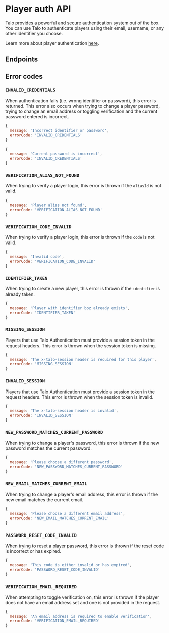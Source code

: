 
# Player auth API

Talo provides a powerful and secure authentication system out of the box. You can use Talo to authenticate players using their email, username, or any other identifier you choose.

Learn more about player authentication [here](https://trytalo.com/players#authentication?utm_source=docs&utm_medium=api-docs).

## Endpoints

<ServiceDocumentation
  service='PlayerAuthAPIService'
  metaDescription="Talo's Player Authentication service lets you authenticate players using email, username, or any other identifier you choose. Players can also reset their password, verify their email, and more."
/>

## Error codes

### `INVALID_CREDENTIALS`

When authentication fails (i.e. wrong identifier or password), this error is returned. This error also occurs when trying to change a player password, trying to change an email address or toggling verification and the current password entered is incorrect.

```javascript
{
  message: 'Incorrect identifier or password',
  errorCode: 'INVALID_CREDENTIALS'
}
```
```javascript
{
  message: 'Current password is incorrect',
  errorCode: 'INVALID_CREDENTIALS'
}
```

### `VERIFICATION_ALIAS_NOT_FOUND`

When trying to verify a player login, this error is thrown if the `aliasId` is not valid.

```javascript
{
  message: 'Player alias not found',
  errorCode: 'VERIFICATION_ALIAS_NOT_FOUND'
}
```

### `VERIFICATION_CODE_INVALID`

When trying to verify a player login, this error is thrown if the `code` is not valid.

```javascript
{
  message: 'Invalid code',
  errorCode: 'VERIFICATION_CODE_INVALID'
}
```

### `IDENTIFIER_TAKEN`

When trying to create a new player, this error is thrown if the `identifier` is already taken.

```javascript
{
  message: 'Player with identifier boz already exists',
  errorCode: 'IDENTIFIER_TAKEN'
}
```
### `MISSING_SESSION`

Players that use Talo Authentication must provide a session token in the request headers. This error is thrown when the session token is missing.

```javascript
{
  message: 'The x-talo-session header is required for this player',
  errorCode: 'MISSING_SESSION'
}
```

### `INVALID_SESSION`

Players that use Talo Authentication must provide a session token in the request headers. This error is thrown when the session token is invalid.

```javascript
{
  message: 'The x-talo-session header is invalid',
  errorCode: 'INVALID_SESSION'
}
```

### `NEW_PASSWORD_MATCHES_CURRENT_PASSWORD`

When trying to change a player's password, this error is thrown if the new password matches the current password.

```javascript
{
  message: 'Please choose a different password',
  errorCode: 'NEW_PASSWORD_MATCHES_CURRENT_PASSWORD'
}
```

### `NEW_EMAIL_MATCHES_CURRENT_EMAIL`

When trying to change a player's email address, this error is thrown if the new email matches the current email.

```javascript
{
  message: 'Please choose a different email address',
  errorCode: 'NEW_EMAIL_MATCHES_CURRENT_EMAIL'
}
```

### `PASSWORD_RESET_CODE_INVALID`

When trying to reset a player password, this error is thrown if the reset code is incorrect or has expired.

```javascript
{
  message: 'This code is either invalid or has expired',
  errorCode: 'PASSWORD_RESET_CODE_INVALID'
}
```

### `VERIFICATION_EMAIL_REQUIRED`

When attempting to toggle verification on, this error is thrown if the player does not have an email address set and one is not provided in the request.

```javascript
{
  message: 'An email address is required to enable verification',
  errorCode: 'VERIFICATION_EMAIL_REQUIRED'
}
```
